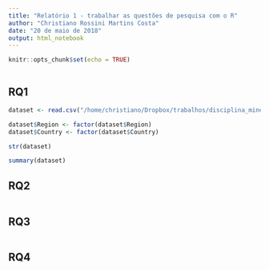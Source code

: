 ```yaml
---
title: "Relatório 1 - trabalhar as questões de pesquisa com o R"
author: "Christiano Rossini Martins Costa"
date: "20 de maio de 2018"
output: html_notebook
---
```


```r
knitr::opts_chunk$set(echo = TRUE)
```


```r

```



## RQ1

```r

dataset <- read.csv("/home/christiano/Dropbox/trabalhos/disciplina_mineracao/datasets/datasets_menores/world-happines/2015.csv", stringsAsFactors = FALSE)

dataset$Region <- factor(dataset$Region)
dataset$Country <- factor(dataset$Country)

str(dataset)

summary(dataset)

```

## RQ2

```r

```

## RQ3

```r

```

## RQ4

```r

```
